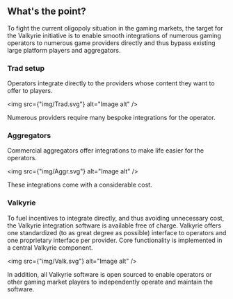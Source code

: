 ## What's the point?

To fight the current oligopoly situation in the gaming markets, 
the target for the Valkyrie initiative is to enable smooth integrations of numerous gaming operators to numerous game providers directly 
and thus bypass existing large platform players and aggregators.

### Trad setup
Operators integrate directly to the providers whose content they want to offer to players. 

<img src={"img/Trad.svg"} alt="Image alt" />

Numerous providers require many bespoke integrations for the operator.

### Aggregators
Commercial aggregators offer integrations to make life easier for the operators.

<img src={"img/Aggr.svg"} alt="Image alt" />

These integrations come with a considerable cost.

### Valkyrie
To fuel incentives to integrate directly, and thus avoiding unnecessary cost, the Valkyrie integration software is available free of charge. 
Valkyrie offers one standardized (to as great degree as possible) interface to operators and one proprietary interface per provider. 
Core functionality is implemented in a central Valkyrie component.

<img src={"img/Valk.svg"} alt="Image alt" />

In addition, all Valkyrie software is open sourced to enable operators or other gaming market players to independently operate 
and maintain the software.



